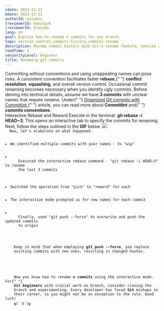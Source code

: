 ```yaml
---
cdate: 2023-12-11
mdate: 2023-12-11
authorId: polubis
treviewerId: kwozniak
lreviewerId: kreszko
lang: en
goal: Explain how to rename n commits for any branch.
tags: version control,commits history,commits rename
description: Revamp commit history with Git's rename feature; concise and insightful guide.
readTime: 2
seniorityLevel: beginner
title: Renaming git commits
---
```


<Prelude label="The Context and Clean Git History">
  <M>
    Committing without conventions and using unappealing names can pose risks. A
    consistent convention facilitates faster <B>rebase</B>,{" "}
    <B>conflict resolution</B>, <B>squashing</B>, and overall version control.
    Occasional commit renaming becomes necessary when you identify ugly commits.
  </M>
  <M>
    Before delving into technical details, assume we have <B>3 commits</B> with
    unclear names that require rename.
  </M>
  <Hint hasBg>
    Under{" "}
    <A
      href="/courses/modern-gatsby5-ecosystem-project-setup/creating-project/organized-git-commits-with-commitlint/"
      outside
    >
      Organized Git commits with Commitlint
    </A>{" "}
    article, you can read more about <B>Commitlint</B> and{" "}
    <B>commits conventions</B>.
  </Hint>
</Prelude>

<Section>
  <XL>Interactive Rebase and Reword</XL>
  <M>
    Execute in the terminal: <B>git rebase -i HEAD~3</B>. This opens an
    interactive tab to specify the commits for renaming. Next, follow the steps
    outlined in the <B>GIF</B> below.
  </M>
  <Image
    rolled
    src="https://raw.githubusercontent.com/polubis/Snippets-for-articles-and-lessons/main/Renaming%20git%20commits/1.gif"
    description="Interactive rename in action"
  />
  <Code
    mode="dynamic"
    lang="git"
    description="Commands description"
    src="https://raw.githubusercontent.com/polubis/Snippets-for-articles-and-lessons/main/Renaming%20git%20commits/1.md"
    linesCount={12}
  />
  <M>Now, let's elaborate on what happened.</M>
  <L ordered>
    <Li>We identified multiple commits with poor names - 3x "wip"</Li>
    <Li>
      Executed the interactive rebase command - "git rebase -i HEAD~3" to rename
      the last 3 commits
    </Li>
    <Li>Switched the operation from "pick" to "reword" for each</Li>
    <Li>The interactive mode prompted us for new names for each commit</Li>
    <Li>
      Finally, used "git push --force" to overwrite and push the updated commits
      to origin
    </Li>
  </L>
  <Hint hasBg>
    Keep in mind that when employing <B>git push --force</B>, you replace
    existing commits with new ones, resulting in changed hashes.
  </Hint>
</Section>

<Summary label="Conclusions and thoughts">
  <M>
    Now you know how to rename <B>n commits</B> using the interactive mode. For{" "}
    <B>Git beginners</B> with crucial work on branch, consider cloning the
    branch and experimenting. Every developer has faced <B>Git</B> mishaps in
    their career, so you might not be an exception to the rule. Good luck!
    ψ(｀∇´)ψ
  </M>
</Summary>
